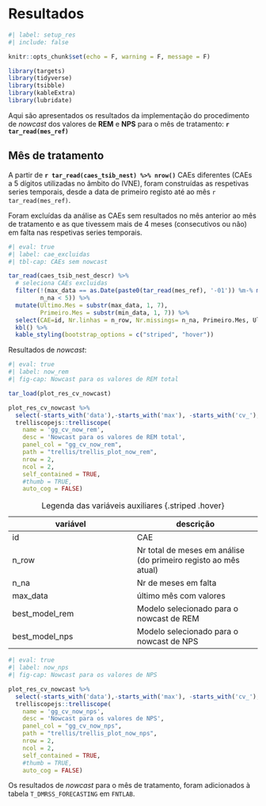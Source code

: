 # Resultados

```r
#| label: setup_res
#| include: false

knitr::opts_chunk$set(echo = F, warning = F, message = F)

library(targets)
library(tidyverse)
library(tsibble)
library(kableExtra)
library(lubridate)


```

Aqui são apresentados os resultados da implementação do procedimento de *nowcast* dos valores de **REM** e **NPS** para o mês de tratamento:  **`r tar_read(mes_ref)`**

## Mês de tratamento

A partir de **`r tar_read(caes_tsib_nest) %>% nrow()`** CAEs diferentes (CAEs a 5 dígitos utilizadas no âmbito do IVNE), foram construídas as respetivas series temporais, desde a data de primeiro registo até ao mês `r tar_read(mes_ref)`.

Foram excluídas da análise as CAEs sem resultados no mês anterior ao mês de tratamento e as que tivessem mais de 4 meses (consecutivos ou não) em falta nas respetivas series temporais.

```r
#| eval: true 
#| label: cae_excluidas
#| tbl-cap: CAEs sem nowcast

tar_read(caes_tsib_nest_descr) %>%
  # seleciona CAEs excluidas
  filter(!(max_data == as.Date(paste0(tar_read(mes_ref), '-01')) %m-% months(1) %>% as.character() & 
         n_na < 5)) %>% 
  mutate(Ultimo.Mes = substr(max_data, 1, 7),
         Primeiro.Mes = substr(min_data, 1, 7)) %>% 
  select(CAE=id, Nr.linhas = n_row, Nr.missings= n_na, Primeiro.Mes, Ultimo.Mes) %>% 
  kbl() %>%
  kable_styling(bootstrap_options = c("striped", "hover"))

```

Resultados de *nowcast*:

```r
#| eval: true 
#| label: now_rem
#| fig-cap: Nowcast para os valores de REM total

tar_load(plot_res_cv_nowcast)

plot_res_cv_nowcast %>%
  select(-starts_with('data'),-starts_with('max'), -starts_with('cv_'), -starts_with('mes_'), -starts_with('df_'), -gg_cv_now_nps) %>% 
  trelliscopejs::trelliscope(
    name = 'gg_cv_now_rem',
    desc = 'Nowcast para os valores de REM total',
    panel_col = "gg_cv_now_rem",
    path = "trellis/trellis_plot_now_rem",
    nrow = 2,
    ncol = 2,
    self_contained = TRUE,
    #thumb = TRUE,
    auto_cog = FALSE)
```

| variável | descrição |
| ----- | ----- |
| id | CAE |
| n_row | Nr total de meses em análise (do primeiro registo ao mês atual) |
| n_na | Nr de meses em falta |
| max_data | último mês com valores |
| best_model_rem | Modelo selecionado para o nowcast de REM |
| best_model_nps | Modelo selecionado para o nowcast de NPS |
: Legenda das variáveis auxiliares {.striped .hover}

```r
#| eval: true 
#| label: now_nps
#| fig-cap: Nowcast para os valores de NPS

plot_res_cv_nowcast %>%
  select(-starts_with('data'),-starts_with('max'), -starts_with('cv_'), -starts_with('mes_'), -starts_with('df_'), -gg_cv_now_rem) %>% 
  trelliscopejs::trelliscope(
    name = 'gg_cv_now_nps',
    desc = 'Nowcast para os valores de NPS',
    panel_col = "gg_cv_now_nps",
    path = "trellis/trellis_plot_now_nps",
    nrow = 2,
    ncol = 2,
    self_contained = TRUE,
    #thumb = TRUE,
    auto_cog = FALSE)
```

Os resultados de *nowcast* para o mês de tratamento, foram adicionados à tabela `T_DMRSS_FORECASTING` em `FNTLAB`.

